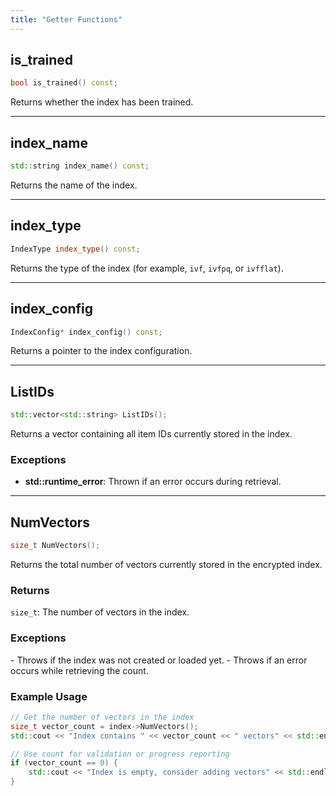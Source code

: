 ```yaml
---
title: "Getter Functions"
---
```


## is_trained

```cpp
bool is_trained() const;
```

Returns whether the index has been trained.

---

## index_name

```cpp
std::string index_name() const;
```

Returns the name of the index.

---

## index_type

```cpp
IndexType index_type() const;
```

Returns the type of the index (for example, `ivf`, `ivfpq`, or `ivfflat`).

---

## index_config

```cpp
IndexConfig* index_config() const;
```

Returns a pointer to the index configuration.

---

## ListIDs

```cpp
std::vector<std::string> ListIDs();
```

Returns a vector containing all item IDs currently stored in the index.

### Exceptions

- **std::runtime_error**: Thrown if an error occurs during retrieval.

---

## NumVectors

```cpp
size_t NumVectors();
```

Returns the total number of vectors currently stored in the encrypted index.

### Returns

`size_t`: The number of vectors in the index.

### Exceptions

<AccordionGroup>
    <Accordion title="std::runtime_error">
        - Throws if the index was not created or loaded yet.
        - Throws if an error occurs while retrieving the count.
    </Accordion>
</AccordionGroup>

### Example Usage

```cpp
// Get the number of vectors in the index
size_t vector_count = index->NumVectors();
std::cout << "Index contains " << vector_count << " vectors" << std::endl;

// Use count for validation or progress reporting
if (vector_count == 0) {
    std::cout << "Index is empty, consider adding vectors" << std::endl;
}
```